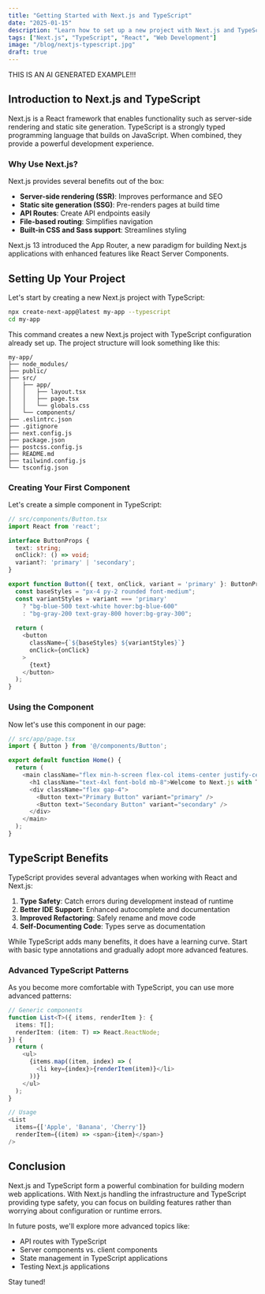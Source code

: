 ```yaml
---
title: "Getting Started with Next.js and TypeScript"
date: "2025-01-15"
description: "Learn how to set up a new project with Next.js and TypeScript, and discover the benefits of this powerful combination."
tags: ["Next.js", "TypeScript", "React", "Web Development"]
image: "/blog/nextjs-typescript.jpg"
draft: true
---
```


THIS IS AN AI GENERATED EXAMPLE!!!

## Introduction to Next.js and TypeScript

Next.js is a React framework that enables functionality such as server-side rendering and static site generation. TypeScript is a strongly typed programming language that builds on JavaScript. When combined, they provide a powerful development experience.

### Why Use Next.js?

Next.js provides several benefits out of the box:

- **Server-side rendering (SSR)**: Improves performance and SEO
- **Static site generation (SSG)**: Pre-renders pages at build time
- **API Routes**: Create API endpoints easily
- **File-based routing**: Simplifies navigation
- **Built-in CSS and Sass support**: Streamlines styling

<Callout>
  Next.js 13 introduced the App Router, a new paradigm for building Next.js applications with enhanced features like React Server Components.
</Callout>

## Setting Up Your Project

Let's start by creating a new Next.js project with TypeScript:

```bash
npx create-next-app@latest my-app --typescript
cd my-app
```

This command creates a new Next.js project with TypeScript configuration already set up. The project structure will look something like this:

```
my-app/
├── node_modules/
├── public/
├── src/
│   ├── app/
│   │   ├── layout.tsx
│   │   ├── page.tsx
│   │   └── globals.css
│   └── components/
├── .eslintrc.json
├── .gitignore
├── next.config.js
├── package.json
├── postcss.config.js
├── README.md
├── tailwind.config.js
└── tsconfig.json
```

### Creating Your First Component

Let's create a simple component in TypeScript:

```typescript
// src/components/Button.tsx
import React from 'react';

interface ButtonProps {
  text: string;
  onClick?: () => void;
  variant?: 'primary' | 'secondary';
}

export function Button({ text, onClick, variant = 'primary' }: ButtonProps) {
  const baseStyles = "px-4 py-2 rounded font-medium";
  const variantStyles = variant === 'primary' 
    ? "bg-blue-500 text-white hover:bg-blue-600" 
    : "bg-gray-200 text-gray-800 hover:bg-gray-300";
  
  return (
    <button 
      className={`${baseStyles} ${variantStyles}`}
      onClick={onClick}
    >
      {text}
    </button>
  );
}
```

### Using the Component

Now let's use this component in our page:

```typescript
// src/app/page.tsx
import { Button } from '@/components/Button';

export default function Home() {
  return (
    <main className="flex min-h-screen flex-col items-center justify-center p-24">
      <h1 className="text-4xl font-bold mb-8">Welcome to Next.js with TypeScript</h1>
      <div className="flex gap-4">
        <Button text="Primary Button" variant="primary" />
        <Button text="Secondary Button" variant="secondary" />
      </div>
    </main>
  );
}
```

## TypeScript Benefits

TypeScript provides several advantages when working with React and Next.js:

1. **Type Safety**: Catch errors during development instead of runtime
2. **Better IDE Support**: Enhanced autocomplete and documentation
3. **Improved Refactoring**: Safely rename and move code
4. **Self-Documenting Code**: Types serve as documentation

<Callout type="warning">
  While TypeScript adds many benefits, it does have a learning curve. Start with basic type annotations and gradually adopt more advanced features.
</Callout>

### Advanced TypeScript Patterns

As you become more comfortable with TypeScript, you can use more advanced patterns:

```typescript
// Generic components
function List<T>({ items, renderItem }: { 
  items: T[]; 
  renderItem: (item: T) => React.ReactNode;
}) {
  return (
    <ul>
      {items.map((item, index) => (
        <li key={index}>{renderItem(item)}</li>
      ))}
    </ul>
  );
}

// Usage
<List 
  items={['Apple', 'Banana', 'Cherry']} 
  renderItem={(item) => <span>{item}</span>}
/>
```

## Conclusion

Next.js and TypeScript form a powerful combination for building modern web applications. With Next.js handling the infrastructure and TypeScript providing type safety, you can focus on building features rather than worrying about configuration or runtime errors.

In future posts, we'll explore more advanced topics like:

- API routes with TypeScript
- Server components vs. client components
- State management in TypeScript applications
- Testing Next.js applications

Stay tuned!
